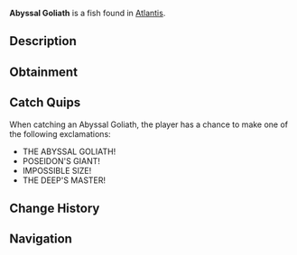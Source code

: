 {{FishInfobox
|image          = Abyssal Goliath.png
|rarity         = Mythical
|sea            = First Sea
|location       = [[Atlantis]]
|sublocation    = 
|sources        = Fishing Rod
|radar_location = 
|prog_speed     = -75
|xp             = 2500
|weather        = 
|time           = Night
|season         = 
|bait           = Truffle Worm
|base_weight    = 1200
|base_value     = 6000
|weight_range   = 500
|base_chance    = 0.08
|base_resil     = 15
}}
'''Abyssal Goliath''' is a {{Rarity|Mythical}} fish found in [[Atlantis]].

== Description ==
{{Description|A colossal deep-sea fish of impossible size, its mere presence creates currents in the water. Its true size is unknown as none have ever seen its full form.|Bestiary Entry}}

== Obtainment ==
{{Description|The deepest parts of Poseidon's Pool occasionally tremble with its presence, Poseidon Pool.|Bestiary Hint}}
{{Fish Availability|
Atlantis/Poseidon Temple
|top_rods      = 
Free Spirit Rod\71213.09\167842.12;
Leviathan's Fang Rod\67559.37\154450.58;
Trident Rod\59175.35\139470.37;
Azure Of Lagoon\58229.53\144004.74;
Seraphic Rod\56858.69\124953.57;
Resourceful Rod\39595.95\91496.94;
Midas Rod\31332.55\71627.44;
Fang of the Eclipse\55456.37\135213.45;
Great Rod of Oscar\56400.44\139495.93;
Rod Of Time\31655.82\80719.02;
Event Horizon Rod\27736.27\67896.76;
Astral Rod\27736.27\67896.76;
No-Life Rod\56811.34\127590.92;
Challenger's Rod\56567.49\128474.5;
Astralhook Rod\56240.2\123212.51;
Ethereal Prism Rod\55491.78\118821.6;
Rod Of The Forgotten Fang\50925.22\112452.91;
Blazebringer Rod\48178.43\108773.49;
Verdant Shear Rod\45131.99\103833.69;
Zeus Rod\44249.83\99595.44;
Rod Of The Depths\43973.5\94850.77;
Depthseeker Rod\43006.78\102701.51;
Rod Of The Exalted One\42696.43\90411.36;
Avalanche Rod\37413.42\86117.96;
Volcanic Rod\34699.15\76786.63;
Steady Rod\13574.94\35458.93
|recommended   = Trident Rod
}}

== Catch Quips ==
When catching an Abyssal Goliath, the player has a chance to make one of the following exclamations:
* THE ABYSSAL GOLIATH!
* POSEIDON'S GIANT!
* IMPOSSIBLE SIZE!
* THE DEEP'S MASTER!

== Change History ==
{{Change History|{{subst:Current Version}}}}

== Navigation ==
{{Fish Navbox|Atlantis}}